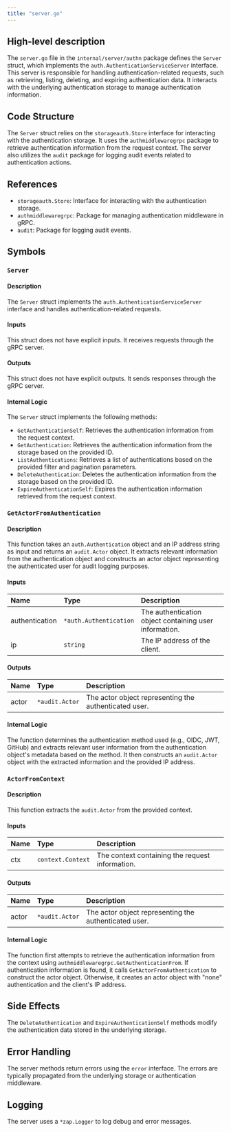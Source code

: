 ```yaml
---
title: "server.go"
---
```


## High-level description
The `server.go` file in the `internal/server/authn` package defines the `Server` struct, which implements the `auth.AuthenticationServiceServer` interface. This server is responsible for handling authentication-related requests, such as retrieving, listing, deleting, and expiring authentication data. It interacts with the underlying authentication storage to manage authentication information.

## Code Structure
The `Server` struct relies on the `storageauth.Store` interface for interacting with the authentication storage. It uses the `authmiddlewaregrpc` package to retrieve authentication information from the request context. The server also utilizes the `audit` package for logging audit events related to authentication actions.

## References
- `storageauth.Store`: Interface for interacting with the authentication storage.
- `authmiddlewaregrpc`: Package for managing authentication middleware in gRPC.
- `audit`: Package for logging audit events.

## Symbols

### `Server`
#### Description
The `Server` struct implements the `auth.AuthenticationServiceServer` interface and handles authentication-related requests.

#### Inputs
This struct does not have explicit inputs. It receives requests through the gRPC server.

#### Outputs
This struct does not have explicit outputs. It sends responses through the gRPC server.

#### Internal Logic
The `Server` struct implements the following methods:
- `GetAuthenticationSelf`: Retrieves the authentication information from the request context.
- `GetAuthentication`: Retrieves the authentication information from the storage based on the provided ID.
- `ListAuthentications`: Retrieves a list of authentications based on the provided filter and pagination parameters.
- `DeleteAuthentication`: Deletes the authentication information from the storage based on the provided ID.
- `ExpireAuthenticationSelf`: Expires the authentication information retrieved from the request context.

### `GetActorFromAuthentication`
#### Description
This function takes an `auth.Authentication` object and an IP address string as input and returns an `audit.Actor` object. It extracts relevant information from the authentication object and constructs an actor object representing the authenticated user for audit logging purposes.

#### Inputs
| Name | Type | Description |
|:-----|:-----|:------------|
| authentication | `*auth.Authentication` | The authentication object containing user information. |
| ip | `string` | The IP address of the client. |

#### Outputs
| Name | Type | Description |
|:-----|:-----|:------------|
| actor | `*audit.Actor` | The actor object representing the authenticated user. |

#### Internal Logic
The function determines the authentication method used (e.g., OIDC, JWT, GitHub) and extracts relevant user information from the authentication object's metadata based on the method. It then constructs an `audit.Actor` object with the extracted information and the provided IP address.

### `ActorFromContext`
#### Description
This function extracts the `audit.Actor` from the provided context.

#### Inputs
| Name | Type | Description |
|:-----|:-----|:------------|
| ctx | `context.Context` | The context containing the request information. |

#### Outputs
| Name | Type | Description |
|:-----|:-----|:------------|
| actor | `*audit.Actor` | The actor object representing the authenticated user. |

#### Internal Logic
The function first attempts to retrieve the authentication information from the context using `authmiddlewaregrpc.GetAuthenticationFrom`. If authentication information is found, it calls `GetActorFromAuthentication` to construct the actor object. Otherwise, it creates an actor object with "none" authentication and the client's IP address.

## Side Effects
The `DeleteAuthentication` and `ExpireAuthenticationSelf` methods modify the authentication data stored in the underlying storage.

## Error Handling
The server methods return errors using the `error` interface. The errors are typically propagated from the underlying storage or authentication middleware.

## Logging
The server uses a `*zap.Logger` to log debug and error messages.
